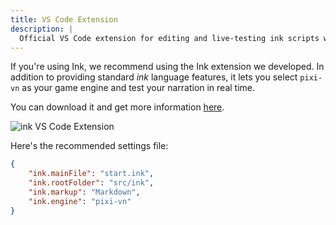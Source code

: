 ```yaml
---
title: VS Code Extension
description: |
  Official VS Code extension for editing and live-testing ink scripts with Pixi’VN. Provides syntax highlighting, engine selection, and real-time preview for your narratives.
---
```


If you're using Ink, we recommend using the Ink extension we developed. In addition to providing standard *ink* language features, it lets you select `pixi-vn` as your game engine and test your narration in real time.

You can download it and get more information [here](https://marketplace.visualstudio.com/items?itemName=drincs-productions.pixi-vn-ink-vscode).

![ink VS Code Extension](https://github.com/user-attachments/assets/cc17384a-7f2f-4e86-b99a-efbf823269d9)

Here's the recommended settings file:

```json title="settings.json"
{
    "ink.mainFile": "start.ink",
    "ink.rootFolder": "src/ink",
    "ink.markup": "Markdown",
    "ink.engine": "pixi-vn"
}
```
